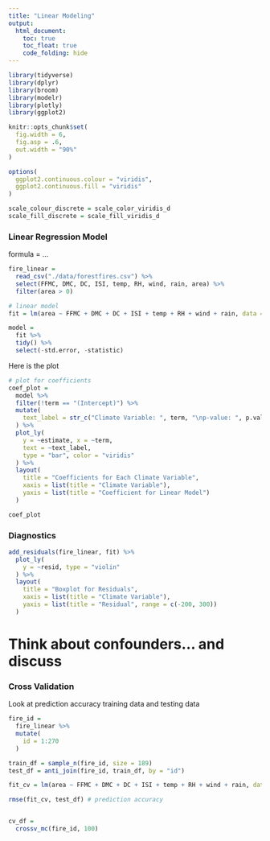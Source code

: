 ```yaml
---
title: "Linear Modeling"
output: 
  html_document:
    toc: true
    toc_float: true
    code_folding: hide
---
```


```r
library(tidyverse)
library(dplyr)
library(broom)
library(modelr)
library(plotly)
library(ggplot2)

knitr::opts_chunk$set(
  fig.width = 6,
  fig.asp = .6,
  out.width = "90%"
)

options(
  ggplot2.continuous.colour = "viridis",
  ggplot2.continuous.fill = "viridis"
)

scale_colour_discrete = scale_color_viridis_d
scale_fill_discrete = scale_fill_viridis_d
```

### Linear Regression Model

formula = ...

```r
fire_linear = 
  read_csv("./data/forestfires.csv") %>% 
  select(FFMC, DMC, DC, ISI, temp, RH, wind, rain, area) %>% 
  filter(area > 0)

# linear model
fit = lm(area ~ FFMC + DMC + DC + ISI + temp + RH + wind + rain, data = fire_linear)

model = 
  fit %>% 
  tidy() %>% 
  select(-std.error, -statistic)
```

Here is the plot

```r
# plot for coefficients
coef_plot = 
  model %>% 
  filter(!term == "(Intercept)") %>% 
  mutate(
    text_label = str_c("Climate Variable: ", term, "\np-value: ", p.value)
  ) %>% 
  plot_ly(
    y = ~estimate, x = ~term, 
    text = ~text_label,
    type = "bar", color = "viridis"
  ) %>% 
  layout(
    title = "Coefficients for Each Climate Variable",
    xaxis = list(title = "Climate Variable"),
    yaxis = list(title = "Coefficient for Linear Model")
  )

coef_plot
```


### Diagnostics
```r
add_residuals(fire_linear, fit) %>%
  plot_ly(
    y = ~resid, type = "violin"
  ) %>% 
  layout(
    title = "Boxplot for Residuals",
    xaxis = list(title = "Climate Variable"),
    yaxis = list(title = "Residual", range = c(-200, 300))
  )


```

# Think about confounders... and discuss

### Cross Validation
Look at prediction accuracy
training data and testing data


```r
fire_id = 
  fire_linear %>% 
  mutate(
    id = 1:270
  )

train_df = sample_n(fire_id, size = 189)
test_df = anti_join(fire_id, train_df, by = "id")

fit_cv = lm(area ~ FFMC + DMC + DC + ISI + temp + RH + wind + rain, data = train_df)

rmse(fit_cv, test_df) # prediction accuracy


cv_df = 
  crossv_mc(fire_id, 100)

```








